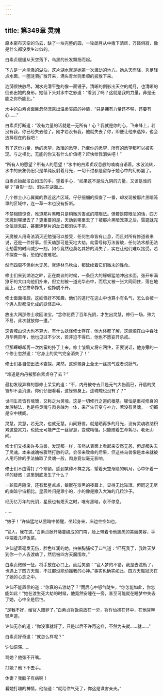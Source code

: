 ```yaml
---
---
---
```

title: 第349章 灵魂
---





原本密布天空的乌云，缺了一块完整的圆，一轮朗月从中撒下清辉，万籁俱寂，像是什么都没发生过似的。

白素贞缓缓从天空落下，乌黑的长发飘扬而起。

下方是一片清澈的湖泊，这片湖水就是她第一次渡劫的地方。她从天而降，秀足轻点水面，一圈涟漪扩散开来，满头青丝则柔顺的披散下来。

涟漪很快散尽，湖水光滑平整的像一面镜子，清晰的倒影出天空的朗月，也清晰的倒影出她的身形，她低下头对水中之影道：“看到了吗？这就是我的力量，非是无能之你所能比。”

水中的白素贞面目忽然流露出温柔哀戚的神情，“只是拥有力量还不够，还要有心……”

白素贞打断道：“没有力量的话就是一无所有！心？我就是你的心，飞来峰上，若没有我，你已经失去他了。刚才若没有我，他就失去了你，即便让他来选择，也会选择现在的我吧！

有了这份力量，他的愿望，敖璃的愿望，乃至你的愿望，所有的愿望都可以被实现。与之相比，无能的你又有什么价值呢？赶快给我消失吧！”

“所有人的愿望？所有人的愿望！”水中的白素贞叹息般的喃喃自语着。水波流转，水中的景象仍旧只是单纯反射着月光，一切不过都是留存于她心中的幻影罢了。

白素贞抬起洁白如玉的手，望着手心，“如果这不是烛九阴的力量，又该是谁的呢？”身影一动，消失在湖面上。

几个修士小心翼翼的靠近这片区域，仔仔细细的探查了一番，却发现被那片黑暗笼罩的区域中，连一草一木也没有折断。

不禁相顾惊奇，难道那片黑暗只是稍微厉害点的障眼法。但若是障眼法的话，四方天魔到哪里去了？更重要的是，天劫到哪里去了？被那片黑暗笼罩之后，雷霆就完全偃旗息鼓，甚至连整片的劫云都消失不见。

天魔被人用奇法消灭还勉强可以接受，任何生命皆有止息，而且对所有修道者来说，还是一件好事。但天劫那可是天地大劫，劫雷号称万法皆破，任何法术都无法让劫雷的时间减少一刻，如今竟然也莫名其妙的消失了，实在让他们难以接受。若不探查一番，恐怕彻夜难眠。

然而四周不但树木无恙，就连林鸟秋虫，都延续着它们微末的性命。

修士们来到湖泊之畔，正在商议的时候，一条巨大的蝾螈猛地冲出水面，张开布满獠牙的大口向他们扑来，但立刻被一道光华击中，而后又被一张大网网住，落在地面上，任它拼命挣扎，也挣脱不开。

修士面面相觑，这妖怪好不知趣，他们的道行在这山中也算小有名气，怎么会被一个连人形都没化成的妖怪击中。

放出大网那修士收回法宝，“念你花费了百年光阴，才生出灵慧，修行一场，殊为不易，此次就放你一遭。”

这青城山说大也不算大，有什么妖怪修士存在，他大体都了解，这蝾螈在山中吞吐月华两百年，他也见过不少次，若非迫不得已，他也不愿妄开杀戒。

但那蝾螈却再一次凶蛮的扑了上来，修士皱眉又将它网住，正要说话，他身旁的一个修士忽然道：“它身上的灵气完全消失了！”

修士们各自使出法术查探，果然，这蝾螈身上全无一丝灵气或者说妖气。

“难道是内丹被那白素贞夺了去？”

最初发现异样的那修士呆呆的道：“不，内丹被夺去只是元气大伤而已，开启的灵智却不会消退，你们仔细看看，这蝾螈身上，连魂魄也没有了？”

世间生灵皆有魂魄，又称之为灵魂，这是一切修行之道的根基。哪怕是重视修身的龙族秘法，也是将灵魂与肉身融为一体，来产生异变与神力，若没有灵魂，一切都是空中楼阁。

灵慧，灵慧，若无灵，也就无慧。山间野兽，就是晒再多的月光，没有灵魂收纳积累这些灵力，也绝无可能产生一丝智慧，变成精怪。只能随着生命耗尽，老死山间。

修士们又找来许多鸟兽，发现都一样，虽然从表面上看起来安然无恙，但却都失去了灵魂。本来魂魄被骤然打散的话，会带来致命的后果，但这些鸟兽像是本来就被人用巧妙的手法抽取了灵魂一般，肉身竟似毫无影响。

修士们不由得打了个寒颤，感到某种不祥之兆，望着天空渐隐的明月，心中怀着一样的疑惑：这里到底发生了什么？

一轮孤月隐没，还有繁星点点，镶嵌在漆黑的夜幕上，显得无比璀璨。但同这无尽的幽暗宇宙相比，星辰终归是渺小的，小的像是撒入大海的几粒沙子。

经历亿万年的光阴，星辰也有熄灭之时，唯有黑暗，永不停息。

……

“娘子！”许仙猛地从黑暗中惊醒，坐起身来，床边空空如也。

“官人，我在这。”白素贞掀开藤蔓编成的门帘，脸上带着令他熟悉的美丽笑容，手中端着几样饭菜。

许仙望着毫发无伤，脸色红润的她，拍拍胸脯松了口气道：“吓死我了，我昨天梦到你一个人去渡劫了，然后被四方天魔围攻。”

白素贞微微一怔，将手放在心口上，而后笑道：“官人梦的不错，我是去渡劫了，也遇上了四方天魔，不过都没能动摇我的心神。”事实也确实如此，四方天魔寂灭在了她的心念之中。

许仙不能置信的道：“你真的去渡劫了？”而后心中怒气陡生，“你怎能如此，你怎能如此！”她在渡生死大劫的时候，他竟然安睡在一旁，甚至可能就在睡梦中失去了她，心中全是后怕。

“是我不好，给官人赔罪了。”白素贞将饭菜放在一旁，将许仙抱在怀中，在他耳畔轻声道。

许仙无奈的道：“你没事就好了，只是以后不许再这样，不然为夫就……就……”

白素贞好奇道：“就怎么样呢？”

许仙语滞……

骂她？他张不开嘴。

打她？他下不去手。

休妻？我脑子有病啊！

看她打趣的神情，他恼道：“就给你气死了，你这是谋害亲夫。”